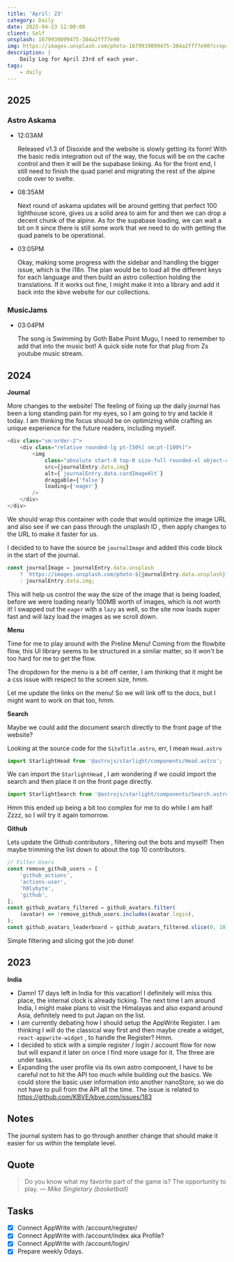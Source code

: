 ```yaml
---
title: 'April: 23'
category: Daily
date: 2025-04-23 12:00:00
client: Self
unsplash: 1679939099475-384a2ff77e90
img: https://images.unsplash.com/photo-1679939099475-384a2ff77e90?crop=entropy&cs=srgb&fm=jpg&ixid=MnwzNjM5Nzd8MHwxfHJhbmRvbXx8fHx8fHx8fDE2ODE3NDg2ODY&ixlib=rb-4.0.3&q=85
description: |
    Daily Log for April 23rd of each year.
tags:
    - daily
---
```


## 2025

### Astro Askama

-	12:03AM

	Released v1.3 of Disoxide and the website is slowly getting its form!
	With the basic redis integration out of the way, the focus will be on the cache control and then it will be the supabase linking.
	As for the front end, I still need to finish the quad panel and migrating the rest of the alpine code over to svelte.

-	08:35AM

	Next round of askama updates will be around getting that perfect 100 lighthouse score, gives us a solid area to aim for and then we can drop a decent chunk of the alpine.
	As for the supabase loading, we can wait a bit on it since there is still some work that we need to do with getting the quad panels to be operational.

- 	03:05PM

	Okay, making some progress with the sidebar and handling the bigger issue, which is the i18n.
	The plan would be to load all the different keys for each language and then build an astro collection holding the translations.
	If it works out fine, I might make it into a library and add it back into the kbve website for our collections.

### MusicJams

-	03:04PM

	The song is Swimming by Goth Babe Point Mugu, I need to remember to add that into the music bot!
	A quick side note for that plug from Zs youtube music stream.

## 2024

**Journal**

More changes to the website! The feeling of fixing up the daily journal has been a long standing pain for my eyes, so I am going to try and tackle it today.
I am thinking the focus should be on optimizing while crafting an unique experience for the future readers, including myself.

```javascript
<div class="sm:order-2">
	<div class="relative rounded-lg pt-[50%] sm:pt-[100%]">
		<img
			class="absolute start-0 top-0 size-full rounded-xl object-cover"
			src={journalEntry.data.img}
			alt={`journalEntry.data.cardImageAlt`}
			draggable={'false'}
			loading={'eager'}
		/>
	</div>
</div>
```

We should wrap this container with code that would optimize the image URL and also see if we can pass through the unsplash ID , then apply changes to the URL to make it faster for us.

I decided to to have the source be `journalImage` and added this code block in the start of the journal.

```javascript
const journalImage = journalEntry.data.unsplash
	? `https://images.unsplash.com/photo-${journalEntry.data.unsplash}?crop=entropy&cs=srgb&fm=avif&q=85&w=1024`
	: journalEntry.data.img;
```

This will help us control the way the size of the image that is being loaded, before we were loading nearly 100MB worth of images, which is not worth it!
I swapped out the `eager` with a `lazy` as well, so the site now loads super fast and will lazy load the images as we scroll down.

**Menu**

Time for me to play around with the Preline Menu! Coming from the flowbite flow, this UI library seems to be structured in a similar matter, so it won't be too hard for me to get the flow.

The dropdown for the menu is a bit off center, I am thinking that it might be a css issue with respect to the screen size, hmm.

Let me update the links on the menu!
So we will link off to the docs, but I might want to work on that too, hmm.

**Search**

Maybe we could add the document search directly to the front page of the website?

Looking at the source code for the `SiteTitle.astro`, err, I mean `Head.astro`

```javascript
import StarlightHead from '@astrojs/starlight/components/Head.astro';
```

We can import the `StarlightHead` , I am wondering if we could import the search and then place it on the front page directly.

```javascript
import StarlightSearch from '@astrojs/starlight/components/Search.astro';
```

Hmm this ended up being a bit too complex for me to do while I am half Zzzz, so I will try it again tomorrow.

**Github**

Lets update the Github contributors , filtering out the bots and myself! Then maybe trimming the list down to about the top 10 contributors.

```javascript
// Filter Users
const remove_github_users = [
	'github_actions',
	'actions-user',
	'h0lybyte',
	'github',
];
const github_avatars_filtered = github_avatars.filter(
	(avatar) => !remove_github_users.includes(avatar.login),
);
const github_avatars_leaderboard = github_avatars_filtered.slice(0, 10);
```

Simple filtering and slicing got the job done!

## 2023

**India**

-   Damn! 17 days left in India for this vacation! I definitely will miss this place, the internal clock is already ticking. The next time I am around India, I might make plans to visit the Himalayas and also expand around Asia, definitely need to put Japan on the list.
-   I am currently debating how I should setup the AppWrite Register. I am thinking I will do the classical way first and then maybe create a widget, `react-appwrite-widget` , to handle the Register? Hmm.
-   I decided to stick with a simple register / login / account flow for now but will expand it later on once I find more usage for it. The three are under tasks.
-   Expanding the user profile via its own astro component, I have to be careful not to hit the API too much while building out the basics. We could store the basic user information into another nanoStore, so we do not have to pull from the API all the time. The issue is related to https://github.com/KBVE/kbve.com/issues/183

## Notes

The journal system has to go through another change that should make it easier for us within the template level.

## Quote

> Do you know what my favorite part of the game is? The opportunity to play.
> — <cite>Mike Singletary (basketball)</cite>

## Tasks

-   [x] Connect AppWrite with /account/register/
-   [x] Connect AppWrite with /account/index aka Profile?
-   [x] Connect AppWrite with /account/login/
-   [x] Prepare weekly 0days.

